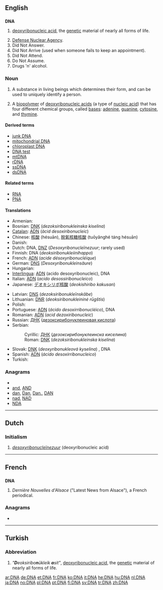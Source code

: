 {{also|dna}}
==English==
{{wikipedia}}

==={{initialism}}===
'''DNA'''
# {{genetics}} [[deoxyribonucleic acid]], the [[genetic]] material of nearly all forms of life.
# [[w:Defense Nuclear Agency|Defense Nuclear Agency]].
# Did Not Answer.
# Did Not Arrive (used when someone fails to keep an appointment).
# Did Not Attend.
# Do Not Assume.
# Drugs 'n' alcohol.
===Noun===
{{en-noun|-}}
# A substance  in living beings which determines their form, and can be used to uniquely identify a person.
# {{biochemistry}} A [[biopolymer]] of [[deoxyribonucleic acid]]s (a type of [[nucleic acid]]) that has four different chemical groups, called [[bases]]: [[adenine]], [[guanine]], [[cytosine]], and [[thymine]].
====Derived terms====
* [[junk DNA]]
* [[mitochondrial DNA]]
* [[chloroplast DNA]]
* [[DNA test]]
* [[mtDNA]]
* [[rDNA]]
* [[ssDNA]]
* [[dsDNA]]

====Related terms====
* [[RNA]]
* [[PNA]]

====Translations====
{{trans-top|deoxyribonucleic acid}}
* Armenian: {{t-|hy|ԴՆԹ|tr=DNT’}}
* Bosnian: [[DNK#Bosnian|DNK]] (''dezoksiribonukleinska kiselina'') {{f}}
* [[Catalan]]: [[ADN]] (''àcid desoxiribonucleic'')
* Chinese: [[核酸]] (hésuān), [[脱氧核糖核酸]] (tuōyǎnghé táng hésuān)
* Danish: {{t+|da|dna}}
* Dutch: DNA, [[DNZ]] (''Desoxyribonucleïnezuur''; rarely used)
* Finnish: DNA (''deoksiribonukleiinihappo'')
* French: [[ADN]] (''acide désoxyribonucléique'') {{m}}
* German: [[DNS]] (''Desoxyribonukleinsäure'') {{f}}
* Hungarian: {{t+|hu|DNS}}
* [[Interlingua]]: [[ADN]] (acido desoxyribonucleic), DNA
* Italian: [[ADN]] (''acido desossiribonucleico'') {{m}}
* Japanese: [[デオキシリボ核酸]] (''deokishiribo kakusan'')
{{trans-mid}}
* Latvian: [[DNS#Latvian|DNS]] (''dezoksiribonukleīnskābe'')
* Lithuanian: [[DNR]] (''deoksiribonukleininė rūgštis'')
* Polish: {{t+|pl|DNA}}
* Portuguese: [[ADN]] (''ácido desoxirribonucléico''), DNA
* Romanian: [[ADN]] (''acid dezoxiribonucleic'') {{m}}
* Russian: [[ДНК#Russian|ДНК]] ([[дезоксирибонуклеиновая кислота]]) {{f}}
* Serbian:
*: Cyrillic: [[ДНК#Serbian|ДНК]] (''дезоксирибонуклеинска киселина'') {{f}}
*: Roman: [[DNK#Serbian|DNK]] (''dezoksiribonukleinska kiselina'') {{f}}
* Slovak: [[DNK]] (''deoxyribonukleová kyselina'') {{f}}, DNA {{n}}
* Spanish: [[ADN]] (''ácido desoxirribonucleico'') {{m}}
* Turkish: {{t+|tr|DNA}}
{{trans-bottom}}

===Anagrams===
* {{alphagram|[[ADN#English|ADN]]}} 
* [[and#English|and]], [[AND#English|AND]]
* [[dan#English|dan]], [[Dan#English|Dan]], [[Dan.#English|Dan.]], [[DAN#English|DAN]]
* [[nad#English|nad]], [[NAD#English|NAD]]
* [[NDA#English|NDA]]


----

==Dutch==
===Initialism===
{{infl|nl|initialism}}
# ''[[desoxyribonucleïnezuur]]'' (deoxyribonucleic acid)

----

==French==

==={{abbreviation|French}}===
'''DNA'''

# ''Dernière Nouvelles d'Alsace'' ("Latest News from Alsace"), a French periodical.

===Anagrams===
* {{alphagram|[[ADN#French|ADN]]}} 


----

==Turkish==

===Abbreviation===
{{infl|tr|abbreviation}}

# ''"'''D'''eoksiribo'''n'''ükleik '''a'''sit"'', [[deoxyribonucleic acid]], the [[genetic]] material of nearly all forms of life.

[[ar:DNA]]
[[de:DNA]]
[[et:DNA]]
[[fr:DNA]]
[[ko:DNA]]
[[it:DNA]]
[[he:DNA]]
[[hu:DNA]]
[[nl:DNA]]
[[ja:DNA]]
[[no:DNA]]
[[pl:DNA]]
[[pt:DNA]]
[[fi:DNA]]
[[sv:DNA]]
[[tr:DNA]]
[[zh:DNA]]